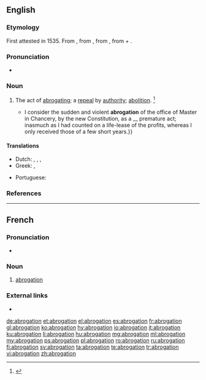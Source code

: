==English==

===Etymology===
First attested in 1535. From {{etyl|frm|en}} {{term|abrogation|lang=frm}}, from {{etyl|la|en}} {{m|la|abrogātiō||repealed}}, from {{term|abrogo|lang=la}}, from {{term|ab||from|lang=la}} + {{term|rogo||ask, inquire|lang=la}}.

===Pronunciation===
* {{a|US}} {{IPA|/ˌæb.ɹəˈɡeɪ.ʃn̩/|lang=en}}
*: {{rhymes|eɪʃən|lang=en}}

===Noun===
{{en-noun}}
# The act of [[abrogate|abrogating]]; a [[repeal]] by [[authority]]; [[abolition]]. {{defdate|First attested in the mid 16<sup>th</sup> century.}}<ref>{{R:SOED5|page=8}}</ref>
#* {{quote-book|year=1853|author=Herman Melville, Herman|title=Bartleby, the Scrivener|quoted_in=Billy Budd, Sailor and Other Stories|publisher=New York: Penguin Books|year_published=1968; reprint 1995 as ''Bartleby|isbn=0 14 60.0012 9|page=2|passage= {{...}} I consider the sudden and violent '''abrogation''' of the office of Master in Chancery, by the new Constitution, as a __ premature act; inasmuch as I had counted on a life-lease of the profits, whereas I only received those of a few short years.}}

====Translations====
{{trans-top|act of abrogating}}
* Dutch: {{t+|nl|afschaffing|m}}, {{t|nl|intrekking|m}}, {{t|nl|opheffing|m}}, {{t|nl|ongeldigverklaring|m}}
* Greek: {{t+|el|ακύρωση|f|sc=Grek}}, {{t+|el|κατάργηση|f|sc=Grek}}
{{trans-mid}}
* Portuguese: {{t|pt|ab-rogação|f}}
{{trans-bottom}}

===References===
<references/>
----

==French==

===Pronunciation===
* {{audio|Fr-abrogation.ogg|Audio|lang=fr}}

===Noun===
{{fr-noun|f}}

# [[abrogation#English|abrogation]]

===External links===
* {{R:TLFi}}

[[de:abrogation]]
[[et:abrogation]]
[[el:abrogation]]
[[es:abrogation]]
[[fr:abrogation]]
[[gl:abrogation]]
[[ko:abrogation]]
[[hy:abrogation]]
[[io:abrogation]]
[[it:abrogation]]
[[ku:abrogation]]
[[li:abrogation]]
[[hu:abrogation]]
[[mg:abrogation]]
[[ml:abrogation]]
[[my:abrogation]]
[[ps:abrogation]]
[[pl:abrogation]]
[[ro:abrogation]]
[[ru:abrogation]]
[[fi:abrogation]]
[[sv:abrogation]]
[[ta:abrogation]]
[[te:abrogation]]
[[tr:abrogation]]
[[vi:abrogation]]
[[zh:abrogation]]